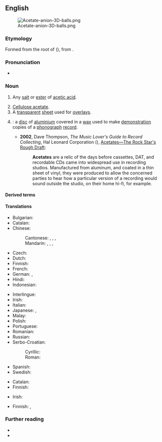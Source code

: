 {{also|Acetate|acétate|aĉetate}}
==English==
[[File:Acetate-anion-3D-balls.png|thumb]]

===Etymology===
Formed from the root of {{bor|en|la|acētum||vinegar}} ({{suffix|en||ate}}), from {{m|la|aceō||I am sour}}.

===Pronunciation===
* {{audio|en|en-us-acetate.ogg|Audio (US)}}

===Noun===
{{en-noun}}

# {{lb|en|organic chemistry}} Any [[salt]] or [[ester]] of [[acetic acid]].
#: {{syn|en|ethanoate}}
# [[cellulose acetate|Cellulose acetate]].
# A [[transparent]] [[sheet]] used for [[overlay]]s.
# {{ellipsis of|en|acetate disc}}: a [[disc]] of [[aluminium]] covered in a [[wax]] used to make [[demonstration]] copies of a [[phonograph]] [[record]].
#: {{cot|en|dubplate}}
#* '''2002''', Dave Thompson, ''The Music Lover's Guide to Record Collecting'', Hal Leonard Corporation ({{ISBN|9781617744921}}), [https://books.google.de/books?id=GtGGDwAAQBAJ&lpg=PT89&dq=record%20%22acetates%22&pg=PT89#v=onepage&q=record%20%22acetates%22&f=false Acetates—The Rock Star's Rough Draft]:
#*: '''Acetates''' are a relic of the days before cassettes, DAT, and recordable CDs came into widespread use in recording studios. Manufactured from aluminum, and coated in a thin sheet of vinyl, they were produced to allow the concerned parties to hear how a particular version of a recording would sound outside the studio, on their home hi-fi, for example.

====Derived terms====
{{col3|en
|cellulose acetate
|ethyl acetate
|vinyl acetate
}}

====Translations====
{{trans-top|salt or ester of acetic acid}}
* Bulgarian: {{t|bg|ацетат|m}}
* Catalan: {{t|ca|acetat|m}}
* Chinese:
*: Cantonese: {{t|yue|醋酸鹽}}, {{t|yue|醋酸盐|tr=cou3 syun1 jim4}}, {{t|yue|乙酸鹽}}, {{t|yue|乙酸盐|tr=jyut3 syun1 jim4}}
*: Mandarin: {{t+|cmn|醋酸鹽}}, {{t+|cmn|醋酸盐|tr=cùsuānyán}}, {{t+|cmn|乙酸鹽}}, {{t+|cmn|乙酸盐|tr=yǐsuānyán}}
* Czech: {{t|cs|acetát|m}}
* Dutch: {{t+|nl|acetaat|?}}
* Finnish: {{t+|fi|asetaatti}}
* French: {{t+|fr|acétate|?}}
* German: {{t+|de|Azetat|n}}, {{t+|de|Acetat|n}}
* Hindi: {{t+|hi|शुक्त|?}}
* Indonesian: {{t+|id|asetat}}
{{trans-mid}}
* Interlingue: {{t|ie|acetate}}
* Irish: {{t|ga|aicéatáit|f}}
* Italian: {{t+|it|acetato|m}}
* Japanese: {{t|ja|アセテート|tr=asetēto}}, {{t|ja|酢酸塩|tr=さくさんえん, sakusan'en}}
* Malay: {{t|ms|asetat}}
* Polish: {{t+|pl|octan|n}}
* Portuguese: {{t+|pt|acetato|m}}
* Romanian: {{t+|ro|acetat|m}}
* Russian: {{t+|ru|ацета́т|m}}
* Serbo-Croatian:
*: Cyrillic: {{t|sh|ацѐта̄т|m}}
*: Roman: {{t|sh|acètāt|m}}
* Spanish: {{t+|es|acetato|m}}
* Swedish: {{t+|sv|acetat|?}}
{{trans-bottom}}

{{trans-see|cellulose acetate}}

{{trans-top|transparent overlay sheet}}
* Catalan: {{t+|ca|transparència|f}}
* Finnish: {{t+|fi|kalvo}}
{{trans-mid}}
* Irish: {{t|ga|tréshoilseán|m}}
{{trans-bottom}}

{{trans-top|aluminium disc covered in wax}}
* Finnish: {{t|fi|pikalevy}}, {{t|fi|lakkalevy}}
{{trans-mid}}
{{trans-bottom}}

===Further reading===
* {{pedia}}
* {{pedia|acetate disc}}